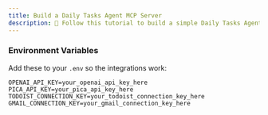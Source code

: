 ```yaml
---
title: Build a Daily Tasks Agent MCP Server
description: 👋 Follow this tutorial to build a simple Daily Tasks Agent with MCP that fetches today’s Todoist tasks and emails them via Gmail — all in under 5 minutes.
---
```



<WhatWeWillDo platformNames='Todoist and Gmail accounts' projectType='MCP'/>

<InstallMcpServer />

<ConnectAccounts platformNames='Todoist and Gmail accounts'/>
<AddConnections platforms={[{'name': 'Todoist', 'code': 'todoist'}, {'name': 'Gmail', 'code': 'gmail'}]} />
<NewConnectionDemo />

<SetupStarterProject />

<AddRules />

### Environment Variables

Add these to your `.env` so the integrations work:

```text .env (root directory)
OPENAI_API_KEY=your_openai_api_key_here
PICA_API_KEY=your_pica_api_key_here
TODOIST_CONNECTION_KEY=your_todoist_connection_key_here
GMAIL_CONNECTION_KEY=your_gmail_connection_key_here
```

<Prompts />


